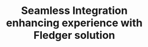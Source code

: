 ---
title: "Seamless Integration <br> enhancing experience with <br> Fledger solution"
details: "Winners never quit and quitters never win. Take all negative words out of your mental dictionary"
title2: "See Fledger more <br> integrations"
details2: "Winners never quit and quitters never win. Take all negative words out of your mental dictionary"
lists:
  - name: "All"
    key: "all"
  - name: "Media"
    key: "media"
  - name: "CRM"
    key: "crm"
  - name: "Streaming"
    key: "streaming"
  - name: "Platform"
    key: "platform"
shape1_img: "/assets/imgs/shape/shape-s-54.png"
shape2_img: "/assets/imgs/shape/shape-s-28.png"
meta:
  meta_title: "Integration page"
  meta_description: "Integration page description"
---
